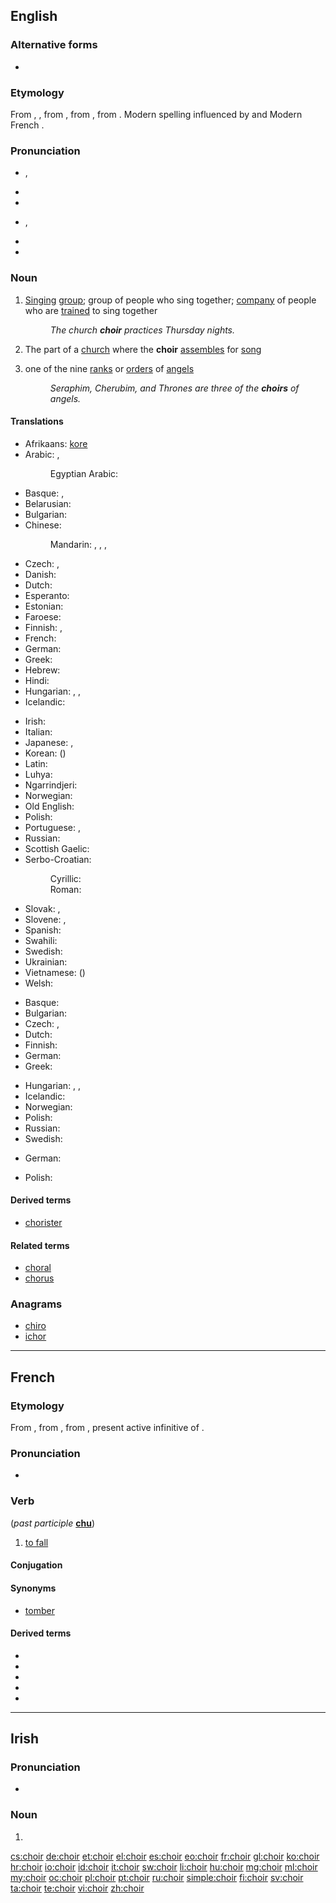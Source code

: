 {{also|chóir}}
==English==
{{wikipedia|Choir (disambiguation)}}

===Alternative forms===
* {{l|en|quire}} {{qualifier|archaic}}

===Etymology===
From {{etyl|enm}} {{term||quer|lang=enm}}, {{term|quere|lang=enm}}, from {{etyl|fro}} {{term|quer|lang=fro}}, from {{etyl|la}} {{term|chorus|lang=la}}, from {{etyl|grc}} {{term|χορός|sc=polytonic|tr=choros||company of dancers or singers|lang=grc}}. Modern spelling influenced by {{term|chorus}} and Modern French {{term|chœur|lang=fr}}.

===Pronunciation===
* {{a|UK}} {{IPA|/kwaɪ.ə(ɹ)/}}, {{X-SAMPA|/kwaI.@(r)/}}
* {{audio|en-uk-choir.ogg|Audio (UK)}}
* {{rhymes|aɪə(r)}}
* {{a|US}} {{IPA|/kwaɪɚ/}}, {{X-SAMPA|/kwaI@`/}}
* {{rhymes|aɪɚ}}
* {{homophones|quire}}

===Noun===
{{wikipedia}}
{{en-noun}}

# [[sing|Singing]] [[group]]; group of people who sing together; [[company]] of people who are [[train]]ed to sing together
#: ''The church '''choir''' practices Thursday nights.''
# The part of a [[church]] where the '''choir''' [[assemble]]s for [[song]]
# {{qualifier|Christian [[angelology]]}} one of the nine [[rank]]s or [[order]]s of [[angel]]s
#: ''Seraphim, Cherubim, and Thrones are three of the '''choirs''' of angels.''

====Translations====
{{trans-top|singing group}}
* Afrikaans: {{t-|af|koor|n}} [[kore]] {{p}}
* Arabic: {{t-|ar|كورال|m|tr=kōrāl|sc=Arab}}, {{t-|ar|جوقة|f|tr=jáwqa|sc=Arab}}
*: Egyptian Arabic: {{tø|arz|كورال|m|tr=korāl|sc=Arab}}
* Basque: {{t-|eu|abesbatza}}, {{t-|eu|koru}}
* Belarusian: {{t-|be|хор|m|tr=xor|sc=Cyrl}}
* Bulgarian: {{t-|bg|хор|m|tr=hor}}
* Chinese:
*: Mandarin: {{t-|cmn|合唱團|sc=Hani}}, {{t-|cmn|合唱团|tr=héchàngtuán|sc=Hani}}, {{t|cmn|唱詩班|sc=Hani}}, {{t|cmn|唱诗班|tr=chàngshībān|sc=Hani}}
* Czech: {{t+|cs|sbor|m}}, {{t-|cs|chór|m}}
* Danish: {{t-|da|kor|n}}
* Dutch: {{t+|nl|koor|n}}
* Esperanto: {{t-|eo|ĥoro}}
* Estonian: {{t+|et|koor}}
* Faroese: {{t-|fo|kór|n}}
* Finnish: {{t+|fi|kuoro}}, {{t+|fi|kööri}} {{qualifier|colloquial}}
* French: {{t+|fr|chœur|m}}
* German: {{t+|de|Chor|m}}
* Greek: {{t+|el|χορωδία|f|tr=chorodía|sc=Grek}}
* Hebrew: {{t+|he|מקהלה|f|tr=maqhela|sc=Hebr}}
* Hindi: {{t-|hi|कोरस|tr=koras|sc=Deva}}
* Hungarian: {{t+|hu|kórus}}, {{t+|hu|énekkar}}, {{t+|hu|kar}}
* Icelandic: {{t+|is|kór|m}}
{{trans-mid}}
* Irish: {{t-|ga|cór|m}}
* Italian: {{t+|it|coro|m}}
* Japanese: {{t-|ja|聖歌隊|tr=せいかたい, seikatai|sc=Jpan}}, {{t-|ja|合唱団|tr=がっしょうだん, gasshōdan|sc=Jpan}}
* Korean: {{t-|ko|합창단|tr=hapchangdan|sc=Hang}} ({{t-|ko|合唱團|sc=Hang}})
* Latin: {{t-|la|chorus|m}}
* Luhya: {{tø|luy|ekwaya}}
* Ngarrindjeri: {{tø|nay|kykulan}}
* Norwegian: {{t+|no|kor|n}}
* Old English: {{t-|ang|chor|m}}
* Polish: {{t+|pl|chór|m}}
* Portuguese: {{t+|pt|coro|m}}, {{t+|pt|coral|m}}
* Russian: {{t+|ru|хор|m|tr=xor}}
* Scottish Gaelic: {{t-|gd|còisir|f}}
* Serbo-Croatian:
*: Cyrillic: {{t-|sh|хор|m|sc=Cyrl}}
*: Roman: {{t-|sh|hor|m}}
* Slovak: {{t-|sk|chór|m}}, {{t-|sk|zbor|m}}
* Slovene: {{t+|sl|zbor|m}}, {{t-|sl|kor|m}}
* Spanish: {{t+|es|coro|m}}
* Swahili: {{t+|sw|kwaya}}
* Swedish: {{t+|sv|kör|c}}
* Ukrainian: {{t-|uk|хор|m|tr=xor|sc=Cyrl}}
* Vietnamese: {{t-|vi|dàn hợp xướng}} ({{t-|vi|團合唱}})
* Welsh: {{t-|cy|côr}}
{{trans-bottom}}

{{trans-top|part of a church for choir assembly}}
* Basque: {{t-|eu|koru}}
* Bulgarian: {{t-|bg|хор|m}}
* Czech: {{t-|cs|kruchta|f}}, {{t-|cs|kůr|m}}
* Dutch: {{t+|nl|koor|n}}
* Finnish: {{t+|fi|kuori}}
* German: {{t+|de|Chor|m}}
* Greek: {{t+|el|χορωδία|f|tr=chorodía|sc=Grek}}
{{trans-mid}}
* Hungarian: {{t+|hu|kórus}}, {{t+|hu|énekkar}}, {{t+|hu|kar}}
* Icelandic: {{t+|is|kór|m}}
* Norwegian: {{t+|no|kor|c}}
* Polish: {{t+|pl|chór|m}}
* Russian: {{t+|ru|хор|alt=хоры|m-p|tr=xorý}}
* Swedish: {{t+|sv|kor|c}}
{{trans-bottom}}

{{trans-top|a rank or order of angels}}
* German: {{t-|de|Engelschor|m}}
{{trans-mid}}
* Polish: {{t+|pl|chór|m}}
{{trans-bottom}}

====Derived terms====
* [[chorister]]

====Related terms====
* [[choral]]
* [[chorus]]

===Anagrams===
* [[chiro#English|chiro]]
* [[ichor#English|ichor]]

----

==French==

===Etymology===
From {{etyl|fro|fr}} {{term|chair|lang=fro}}, from {{etyl|VL.|fr}} {{recons|cadere|cadēre|lang=VL.|sc=Latn}}, from {{etyl|la|fr}} {{term|cadere|lang=la}}, present active infinitive of {{term|cado|cadō|lang=la}}.

===Pronunciation===
* {{IPA|/ʃwaʁ/|lang=fr}}

===Verb===
{{fr-verb|type=defective}} (''past participle'' '''[[chu]]''')

# {{literary|lang=fr}} [[fall#Verb|to fall]]

====Conjugation====
{{fr-conj-choir}}

====Synonyms====
* [[tomber]]

====Derived terms====
* {{l|fr|chute}}
* {{l|fr|déchoir}}
* {{l|fr|échoir}}
* {{l|fr|méchoir}}
* {{l|fr|rechoir}}

----

==Irish==

===Pronunciation===
* {{IPA|[xɛɾʲ]|lang=ga}}

===Noun===
{{head|ga|mutated noun}}

# {{mutation of|coir|lang=ga}}

[[cs:choir]]
[[de:choir]]
[[et:choir]]
[[el:choir]]
[[es:choir]]
[[eo:choir]]
[[fr:choir]]
[[gl:choir]]
[[ko:choir]]
[[hr:choir]]
[[io:choir]]
[[id:choir]]
[[it:choir]]
[[sw:choir]]
[[li:choir]]
[[hu:choir]]
[[mg:choir]]
[[ml:choir]]
[[my:choir]]
[[oc:choir]]
[[pl:choir]]
[[pt:choir]]
[[ru:choir]]
[[simple:choir]]
[[fi:choir]]
[[sv:choir]]
[[ta:choir]]
[[te:choir]]
[[vi:choir]]
[[zh:choir]]